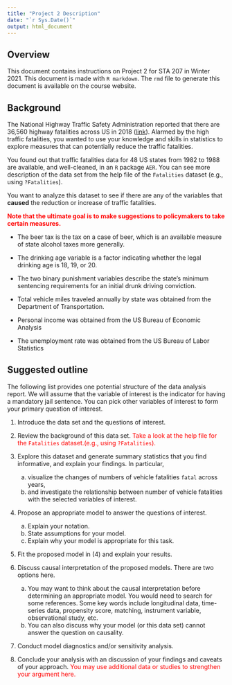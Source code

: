 ---
title: "Project 2 Description"
date: "`r Sys.Date()`"
output: html_document
---

## Overview

This document contains instructions on Project 2 for STA 207 in Winter 2021. This document is made with `R markdown`. The `rmd` file to generate this document is available on the course website. 

## Background

The National Highway Traffic Safety Administration reported that there are 36,560 highway fatalities across US in 2018 ([link](https://www.nhtsa.gov/press-releases/roadway-fatalities-2018-fars)). 
Alarmed by the high traffic fatalities, you wanted to use your knowledge and skills in statistics to explore measures that can potentially reduce the traffic fatalities. 

You found out that traffic fatalities data for 48 US states from 1982 to 1988 are available, and well-cleaned, in an `R` package `AER`. You can see more description of the data set from the help file of the `Fatalities` dataset (e.g., using `?Fatalities`).

You want to analyze this dataset to see if there are any of the variables that **caused** the reduction or increase of traffic fatalities.

**<span style="color:red"> Note that the ultimate goal is to make suggestions to policymakers to take certain measures.</span>**

* The beer tax is the tax on a case of beer, which is an available measure of state alcohol taxes more generally. 

* The drinking age variable is a factor indicating whether the legal drinking age is 18, 19, or 20. 

* The two binary punishment variables describe the state's minimum sentencing requirements for an initial drunk driving conviction.

* Total vehicle miles traveled annually by state was obtained from the Department of Transportation. 

* Personal income was obtained from the US Bureau of Economic Analysis

* The unemployment rate was obtained from the US Bureau of Labor Statistics



## Suggested outline 


The following list provides one potential structure of the data analysis report. We will assume that the variable of interest is the indicator for having a mandatory jail sentence. You can pick other variables of interest to form your primary question of interest. 


1. Introduce the data set and the questions of interest.

2. Review the background of this data set. 
<span style='color:red'> Take a look at the help file for the `Fatalities` dataset.(e.g., using `?Fatalities`). </span>

3. Explore this dataset and generate summary statistics that you find informative, and explain your findings.  In particular,
    a. visualize the changes of numbers of vehicle fatalities `fatal` across years,
    b. and investigate the relationship between number of vehicle fatalities with the selected variables of interest. 


4.  Propose an appropriate model to answer the questions of interest. 
    a. Explain your notation. 
    b. State assumptions for your model. 
    c. Explain why your model is appropriate for this task. 
  
  

5.  Fit the proposed model in (4) and explain your results. 

6.  Discuss causal interpretation of the proposed models. There are two options here. 
    a. You may want to think about the causal interpretation before determining an appropriate model. You would need to search for some references. Some key words include longitudinal data, time-series data, propensity score, matching, instrument variable,  observational study, etc. 
    b. You can also discuss why your model (or this data set) cannot answer the question on causality. 



6.  Conduct model diagnostics and/or sensitivity analysis. 

7. Conclude your analysis with an discussion of your findings and caveats of your approach. <span style='color:red'> You may use additional data or studies to strengthen your argument here. </span>
